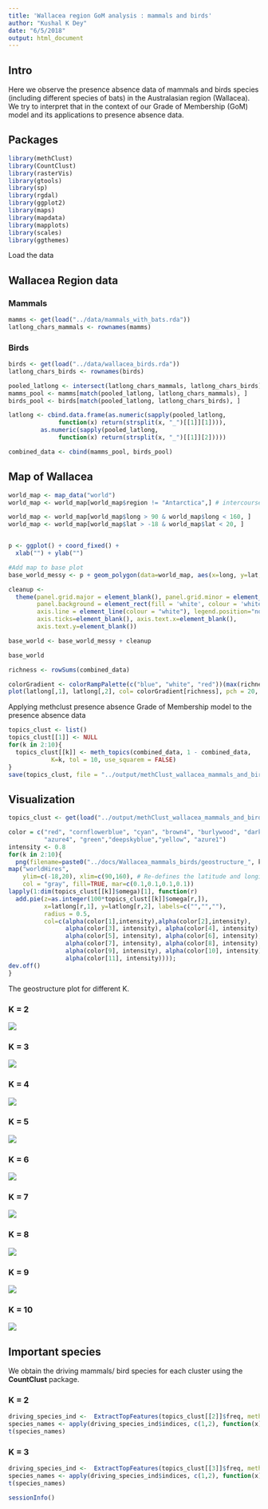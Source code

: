 ```yaml
---
title: 'Wallacea region GoM analysis : mammals and birds'
author: "Kushal K Dey"
date: "6/5/2018"
output: html_document
---
```


## Intro

Here we observe the presence absence data of mammals and birds species (including different species of bats) in the Australasian region (Wallacea).  We try to interpret that in the context of our Grade of Membership (GoM) model and its applications to presence absence data.

## Packages

```r
library(methClust)
library(CountClust)
library(rasterVis)
library(gtools)
library(sp)
library(rgdal)
library(ggplot2)
library(maps)
library(mapdata)
library(mapplots)
library(scales)
library(ggthemes)
```

Load the data

## Wallacea Region data

### Mammals

```r
mamms <- get(load("../data/mammals_with_bats.rda"))
latlong_chars_mammals <- rownames(mamms)
```

### Birds

```r
birds <- get(load("../data/wallacea_birds.rda"))
latlong_chars_birds <- rownames(birds)
```

```r
pooled_latlong <- intersect(latlong_chars_mammals, latlong_chars_birds)
mamms_pool <- mamms[match(pooled_latlong, latlong_chars_mammals), ]
birds_pool <- birds[match(pooled_latlong, latlong_chars_birds), ]
```

```r
latlong <- cbind.data.frame(as.numeric(sapply(pooled_latlong, 
              function(x) return(strsplit(x, "_")[[1]][1]))),
         as.numeric(sapply(pooled_latlong, 
              function(x) return(strsplit(x, "_")[[1]][2]))))
```

```r
combined_data <- cbind(mamms_pool, birds_pool)
```


## Map of Wallacea 

```r
world_map <- map_data("world")
world_map <- world_map[world_map$region != "Antarctica",] # intercourse antarctica

world_map <- world_map[world_map$long > 90 & world_map$long < 160, ]
world_map <- world_map[world_map$lat > -18 & world_map$lat < 20, ]


p <- ggplot() + coord_fixed() +
  xlab("") + ylab("")

#Add map to base plot
base_world_messy <- p + geom_polygon(data=world_map, aes(x=long, y=lat, group=group), colour="light green", fill="light green")

cleanup <- 
  theme(panel.grid.major = element_blank(), panel.grid.minor = element_blank(), 
        panel.background = element_rect(fill = 'white', colour = 'white'), 
        axis.line = element_line(colour = "white"), legend.position="none",
        axis.ticks=element_blank(), axis.text.x=element_blank(),
        axis.text.y=element_blank())

base_world <- base_world_messy + cleanup

base_world

```

```r
richness <- rowSums(combined_data)
```

```r
colorGradient <- colorRampPalette(c("blue", "white", "red"))(max(richness))
plot(latlong[,1], latlong[,2], col= colorGradient[richness], pch = 20, cex = 1.5)
```

Applying methclust presence absence Grade of Membership model to the presence absence data

```r
topics_clust <- list()
topics_clust[[1]] <- NULL
for(k in 2:10){
  topics_clust[[k]] <- meth_topics(combined_data, 1 - combined_data, 
            K=k, tol = 10, use_squarem = FALSE)
}
save(topics_clust, file = "../output/methClust_wallacea_mammals_and_birds.rda")

```

## Visualization

```r
topics_clust <- get(load("../output/methClust_wallacea_mammals_and_birds.rda"))
```

```r
color = c("red", "cornflowerblue", "cyan", "brown4", "burlywood", "darkgoldenrod1",
          "azure4", "green","deepskyblue","yellow", "azure1")
intensity <- 0.8
for(k in 2:10){
  png(filename=paste0("../docs/Wallacea_mammals_birds/geostructure_", k, ".png"),width = 1000, height = 800)
map("worldHires",
    ylim=c(-18,20), xlim=c(90,160), # Re-defines the latitude and longitude range
    col = "gray", fill=TRUE, mar=c(0.1,0.1,0.1,0.1))
lapply(1:dim(topics_clust[[k]]$omega)[1], function(r)
  add.pie(z=as.integer(100*topics_clust[[k]]$omega[r,]),
          x=latlong[r,1], y=latlong[r,2], labels=c("","",""),
          radius = 0.5,
          col=c(alpha(color[1],intensity),alpha(color[2],intensity),
                alpha(color[3], intensity), alpha(color[4], intensity),
                alpha(color[5], intensity), alpha(color[6], intensity),
                alpha(color[7], intensity), alpha(color[8], intensity),
                alpha(color[9], intensity), alpha(color[10], intensity),
                alpha(color[11], intensity))));
dev.off()
}

```


The geostructure plot for different K.

### K = 2

![](Wallacea_mammals_birds/geostructure_2.png)


### K = 3

![](Wallacea_mammals_birds/geostructure_3.png)

### K = 4

![](Wallacea_mammals_birds/geostructure_4.png)

### K = 5

![](Wallacea_mammals_birds/geostructure_5.png)

### K = 6

![](Wallacea_mammals_birds/geostructure_6.png)


### K = 7

![](Wallacea_mammals_birds/geostructure_7.png)

### K = 8

![](Wallacea_mammals_birds/geostructure_8.png)


### K = 9

![](Wallacea_mammals_birds/geostructure_9.png)

### K = 10

![](Wallacea_mammals_birds/geostructure_10.png)


## Important species

We obtain the driving mammals/ bird species for each cluster using the **CountClust** package.

### K = 2

```r
driving_species_ind <-  ExtractTopFeatures(topics_clust[[2]]$freq, method = "poisson", options = "min", top_features = 50)
species_names <- apply(driving_species_ind$indices, c(1,2), function(x) return (rownames(topics_clust[[2]]$freq)[x]))
t(species_names)
```

### K = 3

```r
driving_species_ind <-  ExtractTopFeatures(topics_clust[[3]]$freq, method = "poisson", options = "min", top_features = 50)
species_names <- apply(driving_species_ind$indices, c(1,2), function(x) return (rownames(topics_clust[[2]]$freq)[x]))
t(species_names)
```

```r
sessionInfo()
```

